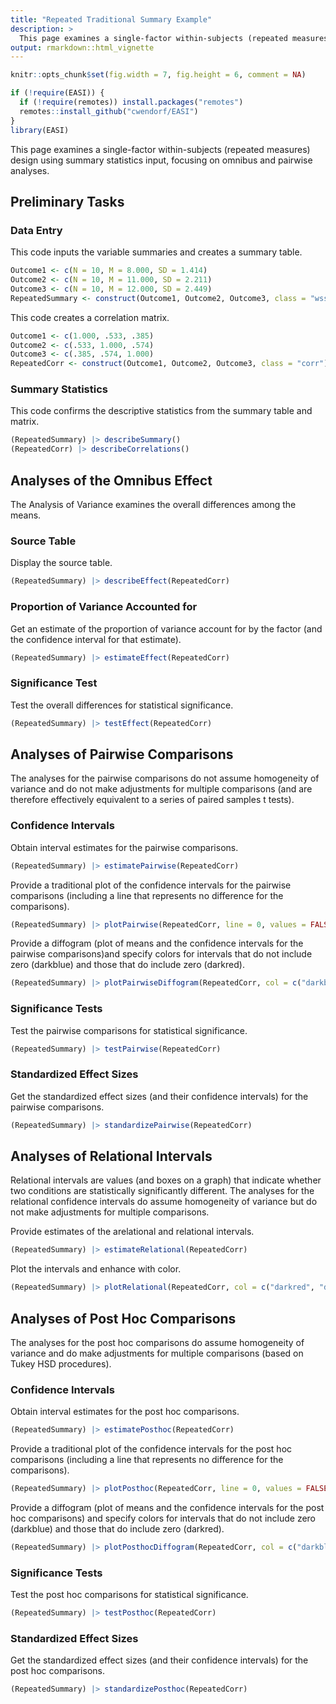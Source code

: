 ```yaml
---
title: "Repeated Traditional Summary Example"
description: >
  This page examines a single-factor within-subjects (repeated measures) design using summary statistics input, focusing on omnibus and pairwise analyses.
output: rmarkdown::html_vignette
---
```


```r
knitr::opts_chunk$set(fig.width = 7, fig.height = 6, comment = NA)
```

```r
if (!require(EASI)) {
  if (!require(remotes)) install.packages("remotes")
  remotes::install_github("cwendorf/EASI")
}
library(EASI)
```

This page examines a single-factor within-subjects (repeated measures) design using summary statistics input, focusing on omnibus and pairwise analyses.

## Preliminary Tasks

### Data Entry

This code inputs the variable summaries and creates a summary table.
```r
Outcome1 <- c(N = 10, M = 8.000, SD = 1.414)
Outcome2 <- c(N = 10, M = 11.000, SD = 2.211)
Outcome3 <- c(N = 10, M = 12.000, SD = 2.449)
RepeatedSummary <- construct(Outcome1, Outcome2, Outcome3, class = "wss")
```

This code creates a correlation matrix.
```r
Outcome1 <- c(1.000, .533, .385)
Outcome2 <- c(.533, 1.000, .574)
Outcome3 <- c(.385, .574, 1.000)
RepeatedCorr <- construct(Outcome1, Outcome2, Outcome3, class = "corr")
```

### Summary Statistics

This code confirms the descriptive statistics from the summary table and matrix.
```r
(RepeatedSummary) |> describeSummary()
(RepeatedCorr) |> describeCorrelations()
```

## Analyses of the Omnibus Effect

The Analysis of Variance examines the overall differences among the means.

### Source Table

Display the source table.
```r
(RepeatedSummary) |> describeEffect(RepeatedCorr)
```

### Proportion of Variance Accounted for

Get an estimate of the proportion of variance account for by the factor (and the confidence interval for that estimate).
```r
(RepeatedSummary) |> estimateEffect(RepeatedCorr)
```

### Significance Test

Test the overall differences for statistical significance.
```r
(RepeatedSummary) |> testEffect(RepeatedCorr)
```

## Analyses of Pairwise Comparisons

The analyses for the pairwise comparisons do not assume homogeneity of variance and do not make adjustments for multiple comparisons (and are therefore effectively equivalent to a series of paired samples t tests).

### Confidence Intervals

Obtain interval estimates for the pairwise comparisons.
```r
(RepeatedSummary) |> estimatePairwise(RepeatedCorr)
```

Provide a traditional plot of the confidence intervals for the pairwise comparisons (including a line that represents no difference for the comparisons).
```r
(RepeatedSummary) |> plotPairwise(RepeatedCorr, line = 0, values = FALSE)
```

Provide a diffogram (plot of means and the confidence intervals for the pairwise comparisons)and specify colors for intervals that do not include zero (darkblue) and those that do include zero (darkred).
```r
(RepeatedSummary) |> plotPairwiseDiffogram(RepeatedCorr, col = c("darkblue", "darkred"))
```

### Significance Tests

Test the pairwise comparisons for statistical significance.
```r
(RepeatedSummary) |> testPairwise(RepeatedCorr)
```

### Standardized Effect Sizes

Get the standardized effect sizes (and their confidence intervals) for the pairwise comparisons.
```r
(RepeatedSummary) |> standardizePairwise(RepeatedCorr)
```

## Analyses of Relational Intervals

Relational intervals are values (and boxes on a graph) that indicate whether two conditions are statistically significantly different. The analyses for the relational confidence intervals do assume homogeneity of variance but do not make adjustments for multiple comparisons.

Provide estimates of the arelational and relational intervals.
```r
(RepeatedSummary) |> estimateRelational(RepeatedCorr)
```

Plot the intervals and enhance with color.
```r
(RepeatedSummary) |> plotRelational(RepeatedCorr, col = c("darkred", "darkblue", "darkgoldenrod"))
```

## Analyses of Post Hoc Comparisons

The analyses for the post hoc comparisons do assume homogeneity of variance and do make adjustments for multiple comparisons (based on Tukey HSD procedures).

### Confidence Intervals

Obtain interval estimates for the post hoc comparisons.
```r
(RepeatedSummary) |> estimatePosthoc(RepeatedCorr)
```

Provide a traditional plot of the confidence intervals for the post hoc comparisons (including a line that represents no difference for the comparisons).
```r
(RepeatedSummary) |> plotPosthoc(RepeatedCorr, line = 0, values = FALSE)
```

Provide a diffogram (plot of means and the confidence intervals for the post hoc comparisons) and specify colors for intervals that do not include zero (darkblue) and those that do include zero (darkred).
```r
(RepeatedSummary) |> plotPosthocDiffogram(RepeatedCorr, col = c("darkblue", "darkred"))
```

### Significance Tests

Test the post hoc comparisons for statistical significance.
```r
(RepeatedSummary) |> testPosthoc(RepeatedCorr)
```

### Standardized Effect Sizes

Get the standardized effect sizes (and their confidence intervals) for the post hoc comparisons.
```r
(RepeatedSummary) |> standardizePosthoc(RepeatedCorr)
```
